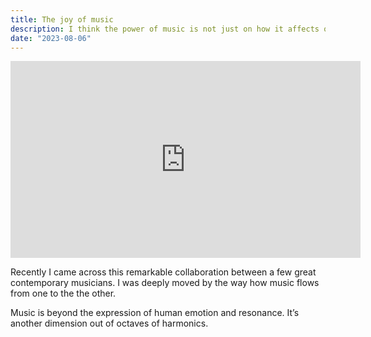 ```yaml
---
title: The joy of music
description: I think the power of music is not just on how it affects our emotions. It’s about connecting and paying respect to our species. 
date: "2023-08-06"
---
```


<iframe class="rounded-md shadow-2xl" width="560" height="315" src="https://www.youtube.com/embed/u1cSyIgMyR8?si=_6BLvuFLRhzFlxCc" title="YouTube video player" frameborder="0" allow="accelerometer; autoplay; clipboard-write; encrypted-media; gyroscope; picture-in-picture; web-share" allowfullscreen></iframe>

Recently I came across this remarkable collaboration between a few great contemporary musicians. I was deeply moved by the way how music flows from one to the the other. 

Music is beyond the expression of human emotion and resonance. It’s another dimension out of octaves of harmonics.